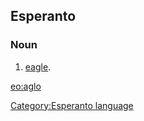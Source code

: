 ==Esperanto==
===Noun===
# [[eagle]].

[[eo:aglo]]
[[Category:Esperanto language]]
{{Universala Vortaro}}